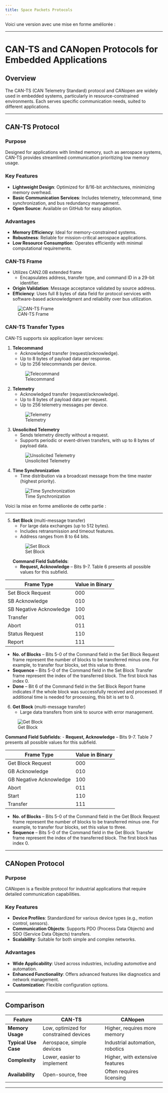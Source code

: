 ```yaml
---
title: Space Packets Protocols
---
```

Voici une version avec une mise en forme améliorée :

---

# CAN-TS and CANopen Protocols for Embedded Applications

## Overview
The CAN-TS (CAN Telemetry Standard) protocol and CANopen are widely used in embedded systems, particularly in resource-constrained environments. Each serves specific communication needs, suited to different applications.

---

## CAN-TS Protocol

### Purpose
Designed for applications with limited memory, such as aerospace systems, CAN-TS provides streamlined communication prioritizing low memory usage.

### Key Features
- **Lightweight Design**: Optimized for 8/16-bit architectures, minimizing memory overhead.
- **Basic Communication Services**: Includes telemetry, telecommand, time synchronization, and bus redundancy management.
- **Open Source**: Available on GitHub for easy adoption.

### Advantages
- **Memory Efficiency**: Ideal for memory-constrained systems.
- **Robustness**: Reliable for mission-critical aerospace applications.
- **Low Resource Consumption**: Operates efficiently with minimal computational requirements.

### CAN-TS Frame
- Utilizes CAN2.0B extended frame
  - Encapsulates address, transfer type, and command ID in a 29-bit identifier.
- **Origin Validation**: Message acceptance validated by source address.
- **Efficiency**: Uses full 8 bytes of data field for protocol services with software-based acknowledgment and reliability over bus utilization.

![CAN-TS Frame](images/frame.png)

### CAN-TS Transfer Types

CAN-TS supports six application layer services:

1. **Telecommand**
   - Acknowledged transfer (request/acknowledge).
   - Up to 8 bytes of payload data per response.
   - Up to 256 telecommands per device.

   ![Telecommand](images/telecommand.png)

2. **Telemetry**
   - Acknowledged transfer (request/acknowledge).
   - Up to 8 bytes of payload data per request.
   - Up to 256 telemetry messages per device.

   ![Telemetry](images/telemetry.png)

3. **Unsolicited Telemetry**
   - Sends telemetry directly without a request.
   - Supports periodic or event-driven transfers, with up to 8 bytes of payload data.

   ![Unsolicited Telemetry](images/unsolicitedTM.png)

4. **Time Synchronization**
   - Time distribution via a broadcast message from the time master (highest priority).

   ![Time Synchronization](images/timesync.png)

Voici la mise en forme améliorée de cette partie :

---

5. **Set Block** (multi-message transfer)  
   - For large data exchanges (up to 512 bytes).
   - Includes retransmission and timeout features.
   - Address ranges from 8 to 64 bits.

   ![Set Block](images/setblock.png)

   **Command Field Subfields**:
   - **Request, Acknowledge** – Bits 9-7. Table 6 presents all possible values for this subfield.  

| Frame Type <br>         | Value in Binary |
| ----------------------- | --------------- |
| Set Block Request       | 000             |
| SB Acknowledge          | 010             |
| SB Negative Acknowledge | 100             |
| Transfer                | 001             |
| Abort                   | 011             |
| Status Request          | 110             |
| Report                  | 111             |


   - **No. of Blocks** – Bits 5-0 of the Command field in the Set Block Request frame represent the number of blocks to be transferred minus one. For example, to transfer four blocks, set this value to three.
   - **Sequence** – Bits 5-0 of the Command field in the Set Block Transfer frame represent the index of the transferred block. The first block has index 0.
   - **Done** – Bit 6 of the Command field in the Set Block Report frame indicates if the whole block was successfully received and processed. If additional time is needed for processing, this bit is set to 0.

6. **Get Block** (multi-message transfer)  
   - Large data transfers from sink to source with error management.

![Get Block](images/getblock.png)

   **Command Field Subfields**:
   - **Request, Acknowledge** – Bits 9-7. Table 7 presents all possible values for this subfield.  

| Frame Type <br>         | Value in Binary |
| ----------------------- | --------------- |
| Get Block Request       | 000             |
| GB Acknowledge          | 010             |
| GB Negative Acknowledge | 100             |
| Abort                   | 011             |
| Start                   | 110             |
| Transfer                | 111             |
   - **No. of Blocks** – Bits 5-0 of the Command field in the Get Block Request frame represent the number of blocks to be transferred minus one. For example, to transfer four blocks, set this value to three.
   - **Sequence** – Bits 5-0 of the Command field in the Get Block Transfer frame represent the index of the transferred block. The first block has index 0.

---

## CANopen Protocol

### Purpose
CANopen is a flexible protocol for industrial applications that require detailed communication capabilities.

### Key Features
- **Device Profiles**: Standardized for various device types (e.g., motion control, sensors).
- **Communication Objects**: Supports PDO (Process Data Objects) and SDO (Service Data Objects) transfers.
- **Scalability**: Suitable for both simple and complex networks.

### Advantages
- **Wide Applicability**: Used across industries, including automotive and automation.
- **Enhanced Functionality**: Offers advanced features like diagnostics and network management.
- **Customization**: Flexible configuration options.

---

## Comparison

| Feature                | CAN-TS                                  | CANopen                                |
|------------------------|-----------------------------------------|----------------------------------------|
| **Memory Usage**       | Low, optimized for constrained devices | Higher, requires more memory           |
| **Typical Use Case**   | Aerospace, simple devices              | Industrial automation, robotics        |
| **Complexity**         | Lower, easier to implement             | Higher, with extensive features        |
| **Availability**       | Open-source, free                      | Often requires licensing               |

---